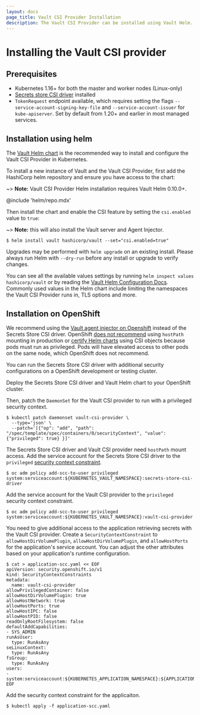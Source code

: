 ```yaml
---
layout: docs
page_title: Vault CSI Provider Installation
description: The Vault CSI Provider can be installed using Vault Helm.
---
```


# Installing the Vault CSI provider

## Prerequisites

- Kubernetes 1.16+ for both the master and worker nodes (Linux-only)
- [Secrets store CSI driver](https://secrets-store-csi-driver.sigs.k8s.io/getting-started/installation.html) installed
- `TokenRequest` endpoint available, which requires setting the flags
  `--service-account-signing-key-file` and `--service-account-issuer` for
  `kube-apiserver`. Set by default from 1.20+ and earlier in most managed services.

## Installation using helm

The [Vault Helm chart](/vault/docs/platform/k8s/helm) is the recommended way to
install and configure the Vault CSI Provider in Kubernetes.

To install a new instance of Vault and the Vault CSI Provider, first add the
HashiCorp helm repository and ensure you have access to the chart:

~> **Note:** Vault CSI Provider Helm installation requires Vault Helm 0.10.0+.

@include 'helm/repo.mdx'

Then install the chart and enable the CSI feature by setting the
`csi.enabled` value to `true`:

~> **Note:** this will also install the Vault server and Agent Injector.

```shell-session
$ helm install vault hashicorp/vault --set="csi.enabled=true"
```

Upgrades may be performed with `helm upgrade` on an existing install. Please
always run Helm with `--dry-run` before any install or upgrade to verify
changes.

You can see all the available values settings by running `helm inspect values hashicorp/vault` or by reading the [Vault Helm Configuration
Docs](/vault/docs/platform/k8s/helm/configuration). Commonly used values in the Helm
chart include limiting the namespaces the Vault CSI Provider runs in, TLS options and
more.

## Installation on OpenShift

We recommend using the [Vault agent injector on Openshift](/vault/docs/platform/k8s/helm/openshift)
instead of the Secrets Store CSI driver. OpenShift
[does not recommend](https://docs.openshift.com/container-platform/4.9/storage/persistent_storage/persistent-storage-hostpath.html)
using `hostPath` mounting in production or
[certify Helm charts](https://github.com/redhat-certification/chart-verifier/blob/dbf89bff2d09142e4709d689a9f4037a739c2244/docs/helm-chart-checks.md#table-2-helm-chart-default-checks)
using CSI objects because pods must run as privileged. Pods will have elevated access to
other pods on the same node, which OpenShift does not recommend.

You can run the Secrets Store CSI driver with additional
security configurations on a OpenShift development
or testing cluster.

Deploy the Secrets Store CSI driver and Vault Helm chart
to your OpenShift cluster.

Then, patch the `DaemonSet` for the Vault CSI provider to
run with a privileged security context.

```shell-session
$ kubectl patch daemonset vault-csi-provider \
  --type='json' \
  --patch='[{"op": "add", "path": "/spec/template/spec/containers/0/securityContext", "value": {"privileged": true} }]'
```

The Secrets Store CSI driver and Vault CSI provider need `hostPath` mount access.
Add the service account for the Secrets Store CSI driver to the `privileged`
[security context constraint](https://cloud.redhat.com/blog/managing-sccs-in-openshift).

```shell-session
$ oc adm policy add-scc-to-user privileged system:serviceaccount:${KUBERNETES_VAULT_NAMESPACE}:secrets-store-csi-driver
```

Add the service account for the Vault CSI provider to the `privileged`
security context constraint.

```shell-session
$ oc adm policy add-scc-to-user privileged system:serviceaccount:${KUBERNETES_VAULT_NAMESPACE}:vault-csi-provider
```

You need to give additional access to the application retrieving secrets with the Vault CSI provider.
Create a `SecurityContextConstraint` to `allowHostDirVolumePlugin`, `allowHostDirVolumePlugin`, and
`allowHostPorts` for the application's service account.
You can adjust the other attributes based on your application's runtime configuration.

```shell-session
$ cat > application-scc.yaml << EOF
apiVersion: security.openshift.io/v1
kind: SecurityContextConstraints
metadata:
  name: vault-csi-provider
allowPrivilegedContainer: false
allowHostDirVolumePlugin: true
allowHostNetwork: true
allowHostPorts: true
allowHostIPC: false
allowHostPID: false
readOnlyRootFilesystem: false
defaultAddCapabilities:
- SYS_ADMIN
runAsUser:
  type: RunAsAny
seLinuxContext:
  type: RunAsAny
fsGroup:
  type: RunAsAny
users:
- system:serviceaccount:${KUBERNETES_APPLICATION_NAMESPACE}:${APPLICATION_SERVICE_ACCOUNT}
EOF
```

Add the security context constraint for the applicaiton.

```shell-session
$ kubectl apply -f application-scc.yaml
```